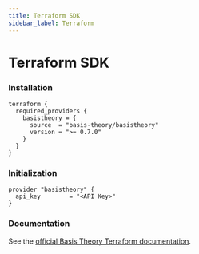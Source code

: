 ```yaml
---
title: Terraform SDK
sidebar_label: Terraform
---
```



# Terraform SDK

<GithubCard
  heading="Terraform SDK"
  icon={SDK.TERRAFORM}
  organization="basis-theory"
  repository="terraform-provider-basistheory"
/>

### Installation

```hcl title="main.tf" showLineNumbers
terraform {
  required_providers {
    basistheory = {
      source  = "basis-theory/basistheory"
      version = ">= 0.7.0"
    }
  }
}
```

### Initialization

```hcl title="main.tf" showLineNumbers
provider "basistheory" {
  api_key        = "<API Key>"
}
```

### Documentation

See the [official Basis Theory Terraform documentation](https://registry.terraform.io/providers/Basis-Theory/basistheory/latest/docs).
